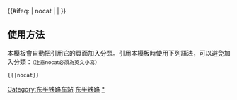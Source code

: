 {{鐵道路線|
| 模板名稱 = 东平铁路
| 名稱 = [[东平铁路]]
| 代表色 = #0033c9
| Logo = [[File:China Railways.svg|17px]]
| 背景顏色 = #FFFFFF
| 車站列表 = [[东都站|东都]] - [[东牛家庄站|东牛家庄]] - [[放城站|放城]] - [[汶南站|汶南]] - [[仲村站|仲村]] - [[平邑站|平邑]]
}}
<includeonly>{{#ifeq: {{{1}}} | nocat | <!--空--> | [[Category:东平铁路车站]] }}</includeonly><noinclude>

==使用方法==
本模板會自動把引用它的頁面加入分類。引用本模板時使用下列語法，可以避免加入分類：<small>（注意nocat必須為英文小寫）</small>
 <nowiki>{{</nowiki>{{PAGENAME}}<nowiki>|nocat}}</nowiki>
[[Category:中國鐵路路線模板|东平铁路]]
[[Category:东平铁路车站|*]]
</noinclude>